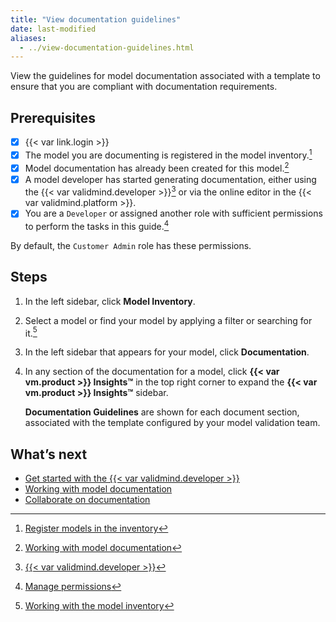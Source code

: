 ```yaml
---
title: "View documentation guidelines"
date: last-modified
aliases:
  - ../view-documentation-guidelines.html
---
```


View the guidelines for model documentation associated with a template to ensure that you are compliant with documentation requirements.

::: {.attn}

## Prerequisites

- [x] {{< var link.login >}}
- [x] The model you are documenting is registered in the model inventory.[^1]
- [x] Model documentation has already been created for this model.[^2]
- [x] A model developer has started generating documentation, either using the {{< var validmind.developer >}}[^3] or via the online editor in the {{< var validmind.platform >}}.
- [x] You are a `Developer` or assigned another role with sufficient permissions to perform the tasks in this guide.[^4]

::: {.callout title="To configure documentation guidelines for templates, you must have sufficient guideline permissions."}
By default, the `Customer Admin` role has these permissions.
:::


:::

## Steps

1. In the left sidebar, click **Model Inventory**.

2. Select a model or find your model by applying a filter or searching for it.[^5]

3. In the left sidebar that appears for your model, click **Documentation**.

4. In any section of the documentation for a model, click **{{< var vm.product >}} Insights™** in the top right corner to expand the **{{< var vm.product >}} Insights™** sidebar.

   **Documentation Guidelines** are shown for each document section, associated with the template configured by your model validation team.

## What's next

- [Get started with the {{< var validmind.developer >}}](/developer/get-started-validmind-library.qmd)
- [Working with model documentation](working-with-model-documentation.qmd)
- [Collaborate on documentation](collaborate-with-others.qmd)


<!-- FOOTNOTES -->

[^1]: [Register models in the inventory](/guide/model-inventory/register-models-in-inventory.qmd)

[^2]: [Working with model documentation](working-with-model-documentation.qmd)

[^3]: [{{< var validmind.developer >}}](/developer/get-started-validmind-library.qmd)

[^4]: [Manage permissions](/guide/configuration/manage-permissions.qmd)

[^5]: [Working with the model inventory](/guide/model-inventory/working-with-model-inventory.qmd#search-filter-and-sort-models)